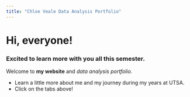 ```yaml
---
title: "Chloe Veale Data Analysis Portfolio"
---
```


# Hi, everyone!

### Excited to learn more with you all this semester.

Welcome to **my website** and _data analysis portfolio._ 


* Learn a little more about me and my journey during my years at UTSA.
* Click on the tabs above!
